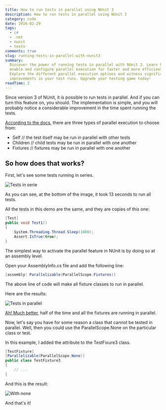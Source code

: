 ```yaml
---
title: How to run tests in parallel using NUnit 3
description: How to run tests in parallel using NUnit 3
category: code
date: 2016-02-29
tags:
  - c#
  - .net
  - nunit
  - tests
comments: true
slug: running-tests-in-parallel-with-nunit3
summary:
  Discover the power of running tests in parallel with NUnit 3. Learn how to
  enable and configure parallel execution for faster and more efficient testing.
  Explore the different parallel execution options and witness significant time
  improvements in your test runs. Upgrade your testing game today!
readTime: 2
---
```


Since version 3 of NUnit, it is possible to run tests in parallel. And if you
can turn this feature on, you should. The implementation is simple, and you will
probably notice a considerable improvement in the time spent running the tests.

[According to the docs](https://github.com/nunit/docs/wiki/Parallelizable-Attribute),
there are three types of parallel execution to choose from:

- Self // the test itself may be run in parallel with other tests
- Children // child tests may be run in parallel with one another
- Fixtures // fixtures may be run in parallel with one another

## So how does that works?

First, let's see some tests running in series.

![Tests in serie](tests-in-serie.png)

As you can see, at the bottom of the image, it took 13 seconds to run all tests.

All the tests in this demo are the same, and they are copies of this one:

```csharp
[Test]
public void Test1()
{
    System.Threading.Thread.Sleep(1000);
    Assert.IsTrue(true);
}
```

The simplest way to activate the parallel feature in NUnit is by doing so at an
assembly level.

Open your AssemblyInfo.cs file and add the following line:

```csharp
[assembly: Parallelizable(ParallelScope.Fixtures)]
```

The above line of code will make all fixture classes to run in parallel.

Here are the results:

![Tests in parallel](tests-in-parallel.png)

[Ah! Much better](http://www.wavsource.com/snds_2016-02-14_1408938504723674/video_games/duke/better.wav),
half of the time and all the fixtures are running in parallel.

Now, let's say you have for some reason a class that cannot be tested in
parallel. Well, then you could use the ParallelScope.None on the particular
class or test.

In this example, I added the attribute to the TestFixure3 class.

```csharp
[TestFixture]
[Parallelizable(ParallelScope.None)]
public class TestFixture3
{
    // ...
}
```

And this is the result:

![With none](with-none.png)

And that's it!
